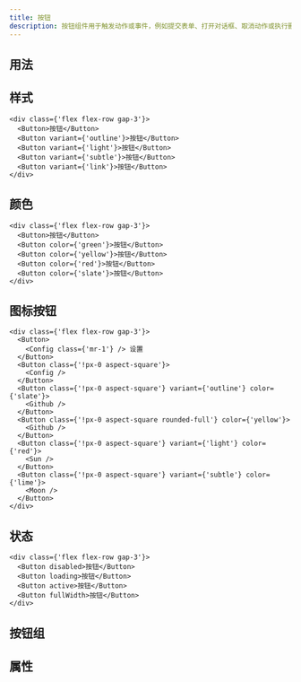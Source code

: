 ```yaml
---
title: 按钮
description: 按钮组件用于触发动作或事件，例如提交表单、打开对话框、取消动作或执行删除操作。
---
```


## 用法

## 样式

```tsx preview editable
<div class={'flex flex-row gap-3'}>
  <Button>按钮</Button>
  <Button variant={'outline'}>按钮</Button>
  <Button variant={'light'}>按钮</Button>
  <Button variant={'subtle'}>按钮</Button>
  <Button variant={'link'}>按钮</Button>
</div>
```

## 颜色

```tsx preview editable
<div class={'flex flex-row gap-3'}>
  <Button>按钮</Button>
  <Button color={'green'}>按钮</Button>
  <Button color={'yellow'}>按钮</Button>
  <Button color={'red'}>按钮</Button>
  <Button color={'slate'}>按钮</Button>
</div>
```

## 图标按钮

```tsx preview editable
<div class={'flex flex-row gap-3'}>
  <Button>
    <Config class={'mr-1'} /> 设置
  </Button>
  <Button class={'!px-0 aspect-square'}>
    <Config />
  </Button>
  <Button class={'!px-0 aspect-square'} variant={'outline'} color={'slate'}>
    <Github />
  </Button>
  <Button class={'!px-0 aspect-square rounded-full'} color={'yellow'}>
    <Github />
  </Button>
  <Button class={'!px-0 aspect-square'} variant={'light'} color={'red'}>
    <Sun />
  </Button>
  <Button class={'!px-0 aspect-square'} variant={'subtle'} color={'lime'}>
    <Moon />
  </Button>
</div>
```

## 状态

```tsx preview editable
<div class={'flex flex-row gap-3'}>
  <Button disabled>按钮</Button>
  <Button loading>按钮</Button>
  <Button active>按钮</Button>
  <Button fullWidth>按钮</Button>
</div>
```

## 按钮组

## 属性
